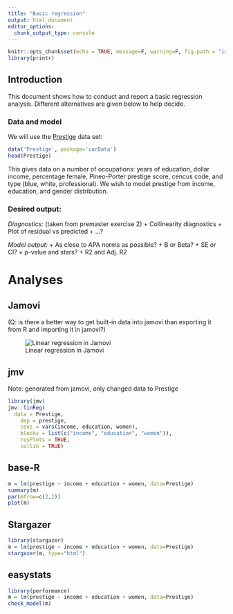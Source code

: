 ```yaml
---
title: "Basic regression"
output: html_document
editor_options: 
  chunk_output_type: console
---
```


```r
knitr::opts_chunk$set(echo = TRUE, message=F, warning=F, fig.path = "img/")
library(printr)
```

## Introduction

This document shows how to conduct and report a basic regression analysis.
Different alternatives are given below to help decide.

### Data and model

We will use the [Prestige](https://www.rdocumentation.org/packages/car/versions/2.1-6/topics/Prestige) data set:

```r
data('Prestige', package='carData')
head(Prestige)
```

This gives data on a number of occupations: years of education, dollar income, percentage female, Pineo-Porter prestige score, cencus code, and type (blue, white, professional).  We wish to model prestige from income, education, and gender distribution. 

### Desired output:

*Diagnostics:* (taken from premaster exercise 2)
  + Collinearity diagnostics
  + Plot of residual vs predicted
  + ...?

*Model output:*
  + As close to APA norms as possible?
  + B or Beta?
  + SE or CI?
  + p-value and stars?
  + R2 and Adj. R2
    
# Analyses {.tabset}
    
## Jamovi

(Q: is there a better way to get built-in data into jamovi than exporting it from R and importing it in jamovi?)

![Linear regression in Jamovi](img/jamovi_linreg.png)

## jmv
   
Note: generated from jamovi, only changed data to Prestige
    
```r
library(jmv)
jmv::linReg(
  data = Prestige,
    dep = prestige,
    covs = vars(income, education, women),
    blocks = list(c("income", "education", "women")),
    resPlots = TRUE,
    collin = TRUE)
```

## base-R

```r
m = lm(prestige ~ income + education + women, data=Prestige)
summary(m)
par(mfrow=c(2,2))
plot(m)
```

## Stargazer

```r
library(stargazer)
m = lm(prestige ~ income + education + women, data=Prestige)
stargazer(m, type="html")
```

## easystats

```r
library(performance)
m = lm(prestige ~ income + education + women, data=Prestige)
check_model(m)
```